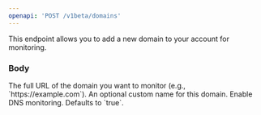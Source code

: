 ```yaml
---
openapi: 'POST /v1beta/domains'
---
```


This endpoint allows you to add a new domain to your account for monitoring.

### Body

<ParamField body="url" type="string" required>
  The full URL of the domain you want to monitor (e.g., `https://example.com`).
</ParamField>
<ParamField body="domain_name" type="string">
  An optional custom name for this domain.
</ParamField>
<ParamField body="dns_monitoring_enabled" type="boolean">
  Enable DNS monitoring. Defaults to `true`.
</ParamField> 